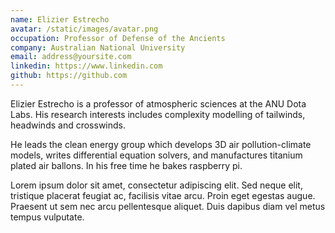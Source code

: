```yaml
---
name: Elizier Estrecho
avatar: /static/images/avatar.png
occupation: Professor of Defense of the Ancients
company: Australian National University
email: address@yoursite.com
linkedin: https://www.linkedin.com
github: https://github.com
---
```


Elizier Estrecho is a professor of atmospheric sciences at the ANU Dota Labs. His research interests includes complexity modelling of tailwinds, headwinds and crosswinds.

He leads the clean energy group which develops 3D air pollution-climate models, writes differential equation solvers, and manufactures titanium plated air ballons. In his free time he bakes raspberry pi.

Lorem ipsum dolor sit amet, consectetur adipiscing elit. Sed neque elit, tristique placerat feugiat ac, facilisis vitae arcu. Proin eget egestas augue. Praesent ut sem nec arcu pellentesque aliquet. Duis dapibus diam vel metus tempus vulputate.
